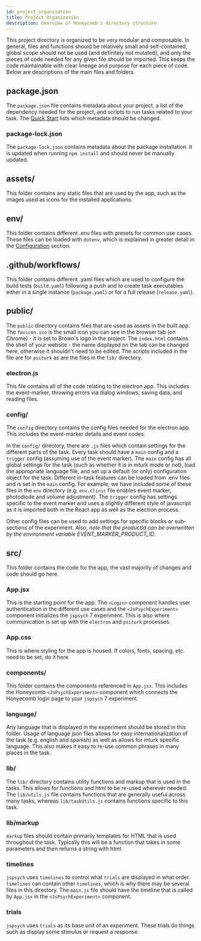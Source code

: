 ---
id: project_organization
title: Project Organization
description: Overview of Honeycomb's directory structure
---

This project directory is organized to be very modular and composable. In general, files and functions should be relatively small and self-contained, global scope should not be used (and definitely not mutated), and only the pieces of code needed for any given file should be imported. This keeps the code maintainable with clear lineage and purpose for each piece of code. Below are descriptions of the main files and folders.

## package.json

The `package.json` file contains metadata about your project, a list of the dependency needed for the project, and scripts to run tasks related to your task. The [Quick Start](quick_start#4-change-name-and-description) lists which metadata should be changed.

### package-lock.json

The `package-lock.json` contains metadata about the package installation. It is updated when running `npm install` and should never be manually updated.

## assets/

This folder contains any static files that are used by the app, such as the images used as icons for the installed applications.

## env/

This folder contains different .env files with presets for common use cases. These files can be loaded with `dotenv`, which is explained in greater detail in the [Configuration](environment_variables) section.

## .github/workflows/

This folder contains different .yaml files which are used to configure the build tests (`build.yaml`) following a push and to create task executables either in a single instance (`package.yaml`) or for a full release (`release.yaml`).

## public/

The `public` directory contains files that are used as assets in the built app. The `favicon.ico` is the small icon you can see in the browser tab (on Chrome) - it is set to Brown's logo in the project. The `index.html` contains the shell of your website - the name displayed on the tab can be changed here, otherwise it shouldn't need to be edited. The scripts included in the file are for `psiturk` as are the files in the `lib/` directory.

### electron.js

This file contains all of the code relating to the electron app. This includes the event-marker, throwing errors via dialog windows, saving data, and reading files.

### config/

The `config` directory contains the config files needed for the electron app. This includes the event-marker details and event codes.

In the `config/` directory, there are `.js` files which contain settings for the different parts of the task. Every task should have a `main` config and a `trigger` config (assuming use of the event marker). The `main` config has all global settings for the task (such as whether it is in mturk mode or not), load the appropriate language file, and set up a default (or only) configuration object for the task. Different in-task features can be loaded from .env files and is set in the `main` config. For example, we have included some of these files in the `env` directory (e.g. `env.clinic` file enables event marker, photodiode and volume adjustment). The `trigger` config has settings specific to the event marker and uses a slightly different style of javascript as it is imported both in the React app as well as the electron process.

Other config files can be used to add settings for specific blocks or sub-sections of the experiment. Also, _note that the productId can be overwritten by the environment variable EVENT_MARKER_PRODUCT_ID_.

## src/

This folder contains the code for the app, the vast majority of changes and code should go here.

### App.jsx

This is the starting point for the app. The `<Login>` component handles user authentication in the different use cases and the `<JsPsychExperiment>` component initializes the `jspsych` 7 experiment. This is also where communication is set up with the `electron` and `psiturk` processes.

### App.css

This is where styling for the app is housed. If colors, fonts, spacing, etc. need to be set, do it here.

### components/

This folder contains the components referenced in `App.jsx`. This includes the Honeycomb `<JsPsychExperiment>` component which connects the Honyecomb login page to your `jspsych` 7 experiment.

### language/

Any language that is displayed in the experiment should be stored in this folder. Usage of language json files allows for easy internationalization of the task (e.g. english and spanish) as well as allows for mturk specific language. This also makes it easy to re-use common phrases in many places in the task.

### lib/

The `lib/` directory contains utility functions and markup that is used in the tasks. This allows for functions and html to be re-used wherever needed. The `lib/utils.js` file contains functions that are generally useful across many tasks, whereas `lib/taskUtils.js` contains functions specific to this task.

### lib/markup

`markup` files should contain primarily templates for HTML that is used throughout the task. Typically this will be a function that takes in some parameters and then returns a string with html.

### timelines

`jspsych` uses `timelines` to control what `trials` are displayed in what order. `timelines` can contain other `timelines`, which is why there may be several files in this directory. The `main.js` file should have the timeline that is called by `App.jsx` in the `<JsPsychExperiment>` component.

### trials

`jspsych` uses `trials` as its base unit of an experiment. These trials do things such as display some stimulus or request a response.
